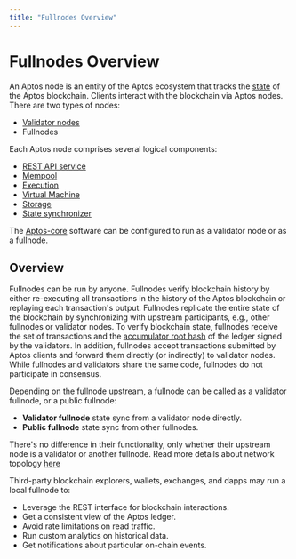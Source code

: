 ```yaml
---
title: "Fullnodes Overview"
---
```


# Fullnodes Overview

An Aptos node is an entity of the Aptos ecosystem that tracks the [state](../glossary.mdx#state) of the Aptos blockchain. Clients interact with the blockchain via Aptos nodes. There are two types of nodes:

- [Validator nodes](validator-nodes.mdx)
- Fullnodes

Each Aptos node comprises several logical components:

- [REST API service](../glossary.mdx#rest-api-service)
- [Mempool](validator-nodes.mdx#mempool)
- [Execution](validator-nodes.mdx#execution)
- [Virtual Machine](validator-nodes.mdx#virtual-machine)
- [Storage](validator-nodes.mdx#storage)
- [State synchronizer](validator-nodes.mdx#state-synchronizer)

The [Aptos-core](../glossary.mdx#aptos-core) software can be configured to run as a validator node or as a fullnode.

## Overview

Fullnodes can be run by anyone. Fullnodes verify blockchain history by either re-executing all transactions in the history of the Aptos blockchain or replaying each transaction's output. Fullnodes replicate the entire state of the blockchain by synchronizing with upstream participants, e.g., other fullnodes or validator nodes. To verify blockchain state, fullnodes receive the set of transactions and the [accumulator root hash](../glossary.mdx#accumulator-root-hash) of the ledger signed by the validators. In addition, fullnodes accept transactions submitted by Aptos clients and forward them directly (or indirectly) to validator nodes. While fullnodes and validators share the same code, fullnodes do not participate in consensus.

Depending on the fullnode upstream, a fullnode can be called as a validator fullnode, or a public fullnode:

- **Validator fullnode** state sync from a validator node directly.
- **Public fullnode** state sync from other fullnodes.

There's no difference in their functionality, only whether their upstream node is a validator or another fullnode. Read more details about network topology [here](node-networks-sync.mdx)

Third-party blockchain explorers, wallets, exchanges, and dapps may run a local fullnode to:

- Leverage the REST interface for blockchain interactions.
- Get a consistent view of the Aptos ledger.
- Avoid rate limitations on read traffic.
- Run custom analytics on historical data.
- Get notifications about particular on-chain events.
